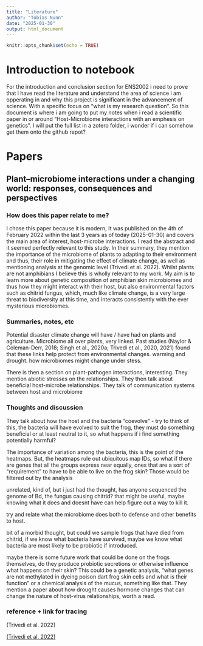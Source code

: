```yaml
---
title: "Literature"
author: "Tobias Nunn"
date: "2025-01-30"
output: html_document
---
```


```r
knitr::opts_chunk$set(echo = TRUE)
```

# Introduction to notebook

For the introduction and conclusion section for ENS2002 i need to prove that i have read the literature and understand the area of science i am opperating in and why this project is significant in the advancement of science. With a specific focus on "what is my research question". So this document is where i am going to put my notes when i read a scientific paper in or around "Host-Microbiome interactions with an emphesis on genetics". I will put the full list in a zotero folder, i wonder if i can somehow get them onto the github repot?

# Papers

## Plant–microbiome interactions under a changing world: responses, consequences and perspectives

### How does this paper relate to me?

I chose this paper because it is modern, It was published on the 4th of February 2022 within the last 3 years as of today (2025-01-30) and covers the main area of interest, host-microbe interactions. I read the abstract and it seemed perfectly relevant to this study. In their summary, they mention the importance of the microbiome of plants to adapting to their environment and thus, their role in mitigating the effect of climate change, as well as mentioning analysis at the genomic level (Trivedi et al. 2022). Whilst plants are not amphibians I believe this is wholly relevant to my work. My aim is to learn more about genetic composition of amphibian skin microbiomes and thus how they might interact with their host, but also environmental factors such as chitrid fungus, which, much like climate change, is a very large threat to biodiversity at this time, and interacts consistently with the ever mysterious microbiomes.

### Summaries, notes, etc

Potential disaster climate change will have / have had on plants and agriculture. Microbiome all over plants, very linked. Past studies (Naylor & Coleman-Derr, 2018; Singh et al., 2020a; Trivedi et al., 2020, 2021) found that these links help protect from environmental changes. warming and drought. how microbiomes might change under stess.

There is then a section on plant-pathogen interactions, interesting. They mention abiotic stresses on the relationships. They then talk about beneficial host-microbe relationships. They talk of communication systems between host and microbiome

### Thoughts and discussion

They talk about how the host and the bacteria "coevolve" - try to think of this, the bacteria will have evolved to suit the frog, they must do something beneficial or at least neutral to it, so what happens if i find something potentially harmful?

The importance of variation among the bacteria, this is the point of the heatmaps. But, the heatmaps rule out ubiquitous map IDs, so what if there are genes that all the groups express near equally, ones that are a sort of "requirement" to have to be able to live on the frog skin? Those would be filtered out by the analysis

unrelated, kind of, but i just had the thought, has anyone sequenced the genome of Bd, the fungus causing chitrid? that might be useful, maybe knowing what it does and doesnt have can help figure out a way to kill it.

try and relate what the microbiome does both to defense and other benefits to host.

bit of a morbid thought, but could we sample frogs that have died from chitrid, if we know what bacteria have survived, maybe we know what bacteria are most likely to be probiotic if introduced.

maybe there is some future work that could be done on the frogs themselves, do they produce probiotic secretions or otherwise influence what happens on their skin? This could be a genetic analysis, "what genes are not methylated in dyeing poison dart frog skin cells and what is their function" or a chemical analysis of the mucus, something like that. They mention a paper about how drought causes hormone changes that can change the nature of host-virus relationships, worth a read.

### reference + link for tracing

(Trivedi et al. 2022)

[(Trivedi et al. 2022)](https://nph.onlinelibrary.wiley.com/doi/full/10.1111/nph.18016)

